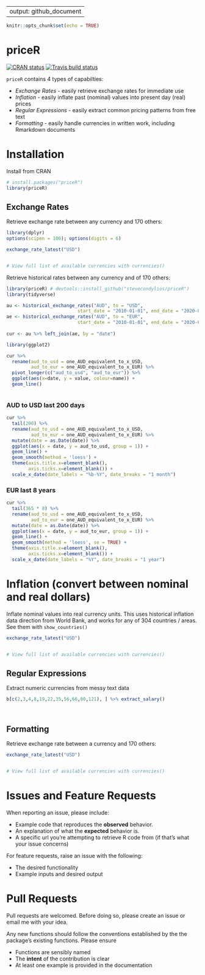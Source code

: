 
---
output: github_document
---
  
```r
knitr::opts_chunk$set(echo = TRUE)
```

# priceR 

<!-- badges: start -->
[![CRAN status](https://www.r-pkg.org/badges/version/priceR)](https://cran.r-project.org/package=priceR)
[![Travis build status](https://travis-ci.org/stevecondylios/priceR.svg?branch=master)](https://travis-ci.org/stevecondylios/priceR)
<!-- badges: end -->

`priceR` contains 4 types of capabilties:

- *Exchange Rates* - easily retrieve exchange rates for immediate use
- *Inflation* - easily inflate past (nominal) values into present day (real) prices
- *Regular Expressions* - easily extract common pricing patterns from free text
- *Formatting* - easily handle currencies in written work, including Rmarkdown documents 


# Installation

Install from CRAN

```r
# install.packages("priceR")
library(priceR)
``` 




## Exchange Rates

Retrieve exchange rate between any currency and 170 others:

```r

library(dplyr)
options(scipen = 100); options(digits = 6)

exchange_rate_latest("USD") 


# View full list of available currencies with currencies()
```


Retrieve historical rates between any currency and of 170 others:

```r
library(priceR) # devtools::install_github("stevecondylios/priceR")
library(tidyverse)

au <- historical_exchange_rates("AUD", to = "USD",
                          start_date = "2010-01-01", end_date = "2020-06-30")
ae <- historical_exchange_rates("AUD", to = "EUR",
                          start_date = "2010-01-01", end_date = "2020-06-30")
 
cur <- au %>% left_join(ae, by = "date")


```


```r
library(ggplot2)

cur %>% 
  rename(aud_to_usd = one_AUD_equivalent_to_x_USD,
         aud_to_eur = one_AUD_equivalent_to_x_EUR) %>% 
  pivot_longer(c("aud_to_usd", "aud_to_eur")) %>% 
  ggplot(aes(x=date, y = value, colour=name)) +
  geom_line()



```


### AUD to USD last 200 days

```r
cur %>% 
  tail(200) %>% 
  rename(aud_to_usd = one_AUD_equivalent_to_x_USD,
         aud_to_eur = one_AUD_equivalent_to_x_EUR) %>%  
  mutate(date = as.Date(date)) %>% 
  ggplot(aes(x = date, y = aud_to_usd, group = 1)) +
  geom_line() +
  geom_smooth(method = 'loess') + 
  theme(axis.title.x=element_blank(),
        axis.ticks.x=element_blank()) + 
  scale_x_date(date_labels = "%b-%Y", date_breaks = "1 month") 
```





### EUR last 8 years
```r
cur %>% 
  tail(365 * 8) %>% 
  rename(aud_to_usd = one_AUD_equivalent_to_x_USD,
         aud_to_eur = one_AUD_equivalent_to_x_EUR) %>% 
  mutate(date = as.Date(date)) %>% 
  ggplot(aes(x = date, y = aud_to_eur, group = 1)) +
  geom_line() +
  geom_smooth(method = 'loess', se = TRUE) + 
  theme(axis.title.x=element_blank(),
        axis.ticks.x=element_blank()) + 
  scale_x_date(date_labels = "%Y", date_breaks = "1 year")
```






# Inflation (convert between nominal and real dollars)

Inflate nominal values into real currency units. This uses historical inflation data direction
from World Bank, and works for any of 304 countries / areas. See them with `show_countries()`

```r

exchange_rate_latest("USD") 


# View full list of available currencies with currencies()
```









## Regular Expressions 

Extract numeric currencies from messy text data

```r

b[c(2,3,4,8,19,22,35,56,66,80,121), ] %>% extract_salary()




```


## Formatting

Retrieve exchange rate between a currency and 170 others:

```r

exchange_rate_latest("USD") 


# View full list of available currencies with currencies()
```








# Issues and Feature Requests

When reporting an issue, please include:

* Example code that reproduces the **observed** behavior.
* An explanation of what the **expected** behavior is.
* A specific url you're attempting to retrieve R code from (if that's what your issue concerns)


For feature requests, raise an issue with the following:

* The desired functionality
* Example inputs and desired output



# Pull Requests

Pull requests are welcomed. Before doing so, please create an issue or email me with your idea.  

Any new functions should follow the conventions established by the the package's existing functions. Please ensure

* Functions are sensibly named
* The __intent__ of the contribution is clear
* At least one example is provided in the documentation

















